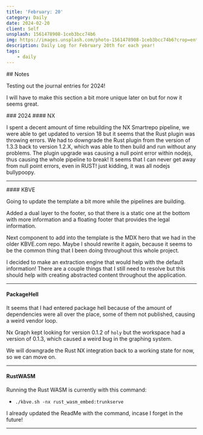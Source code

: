 ```yaml
---
title: 'February: 20'
category: Daily
date: 2024-02-20
client: Self
unsplash: 1561478908-1ceb3bcc74b6
img: https://images.unsplash.com/photo-1561478908-1ceb3bcc74b6?crop=entropy&cs=srgb&fm=jpg&ixid=MnwzNjM5Nzd8MHwxfHJhbmRvbXx8fHx8fHx8fDE2ODE3NDg2ODY&ixlib=rb-4.0.3&q=85
description: Daily Log for February 20th for each year!
tags:
    - daily
---
```



<MDXJS>
## Notes

Testing out the journal entries for 2024!

I will have to make this section a bit more unique later on but for now it seems great.

</MDXJS>

<MDXJS>
### 2024

<MDXJS>
#### NX

I spent a decent amount of time rebuilding the NX Smartrepo pipeline, we were able to get updated to version 18 but it seems that the Rust plugin was throwing errors.
We had to downgrade the Rust plugin from the version of 1.3.3 back to version 1.2.X, which was able to then build and run without any problems.
The plugin upgrade was causing a null point error within nodejs, thus causing the whole pipeline to break!
It seems that I can never get away from null point errors, even in RUST! just kidding, it was all nodejs bullypoopy.

</MDXJS>

---

<MDXJS>
#### KBVE

Going to update the template a bit more while the pipelines are building.

Added a dual layer to the footer, so that there is a static one at the bottom with more information and a floating footer that provides the legal information.

Next component to add into the template is the MDX hero that we had in the older KBVE.com repo.
Maybe I should rewrite it again, because it seems to be the common thing that I been doing throughout this whole project.

I decided to make an extraction engine that would help with the default information!
There are a couple things that I still need to resolve but this should help with creating abstracted content throughout the application.

</MDXJS>

---

<MDXJS>

#### PackageHell

It seems that I had entered package hell because of the amount of dependencies were all over the place, some of them not published, causing a weird vendor loop.

Nx Graph kept looking for version 0.1.2 of `holy` but the workspace had a version of 0.1.3, which caused a weird bug in the graphing system.

We will downgrade the Rust NX integration back to a working state for now, so we can move on.

</MDXJS>

---


<MDXJS>

#### RustWASM

Running the Rust WASM is currently with this command:

-   `./kbve.sh -nx rust_wasm_embed:trunkserve`

I already updated the ReadMe with the command, incase I forget in the future!

</MDXJS>

---

</MDXJS>
